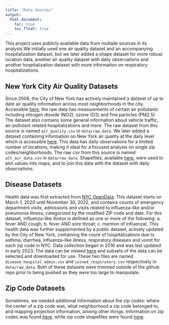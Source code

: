 ```yaml
---
title: "Data Sources"
output: 
  html_document:
    toc: true
    toc_float: true
---
```


This project uses publicly available data from multiple sources in its analysis.We initially used one air quality dataset and an accompanying hospitalization dataset, but we later added a shape dataset for more robust location data, another air quality dataset with daily observations and another hospitalization dataset with more information on respiratory hospitalizations.

## New York City Air Quality Datasets

Since 2008, the City of New York has actively maintained a dataset of up to date air quality information across most neighborhoods in the city. Accessible [here](https://data.cityofnewyork.us/Environment/Air-Quality/c3uy-2p5r), the raw data has measurements of certain air pollutants including nitrogen dioxide (NO2), ozone (O3) and fine particles (PM2.5). The dataset also contains some general information about vehicle traffic, air-pollutant related hospitalizations and more. The raw dataset from this source is named `air_quality.csv` in `data/raw_data`. We later added a dataset containing information on New York air quality at the daily level which is accessible [here](https://www.epa.gov/outdoor-air-quality-data/download-daily-data). This data has daily observations for a limited number of locations, making it ideal for a focused analysis on single zip codes/neighborhoods. The raw csv from this source is named `alt_air_data.csv` in `data/raw_data`. Shapefiles, available [here](https://github.com/nycehs/NYC_geography/tree/master/UHF_42_DOHMH_2009), were used to plot values into maps, and to join this data with the dataset with daily observations.


## Disease Datasets

Health data was first extracted from [NYC OpenData](https://data.cityofnewyork.us/Health/Emergency-Department-Visits-and-Admissions-for-Inf/2nwg-uqyg). This dataset starts on March 1, 2020 until November 30, 2022, and contains counts of emergency department visits, admissions and visits related to influenza-like and/or pneumonia illness, categorized by the modified ZIP code and date. For this dataset, influenza-like illness is defined as one or more of the following: a. fever AND cough; b. fever AND sore throat; c. mention of influenza). This health data was further supplemented by a public dataset, actively updated by the City of New York, containing the count of hospitalizations due to asthma, diarrhea, influenza-like illness, respiratory diseases and vomit for each zip code in NYC. Data collection began in 2016 and was last updated in early 2023. The data can be viewed [here](https://a816-health.nyc.gov/hdi/epiquery/visualizations?PageType=ps&PopulationSource=Syndromic) and subsets of the data can be selected and downloaded for use. These two files are named `disease_hospital_admin.csv` and `joined_respiratory.csv` respectively in `data/raw_data`. Both of these datasets were trimmed outside of the github repo prior to being pushed as they were too large to manipulate.


## Zip Code Datasets

Sometimes, we needed additional information about the zip codes: where the center of a zip code was, what neighborhood a zip code belonged to, and mapping projection information, among other things. Information on zip codes was found [here](https://github.com/erikgregorywebb/nyc-housing/blob/master/Data/nyc-zip-codes.csv), while zip code shapefiles were found [here](https://catalog.data.gov/dataset/tiger-line-shapefile-2019-2010-nation-u-s-2010-census-5-digit-zip-code-tabulation-area-zcta5-na). 